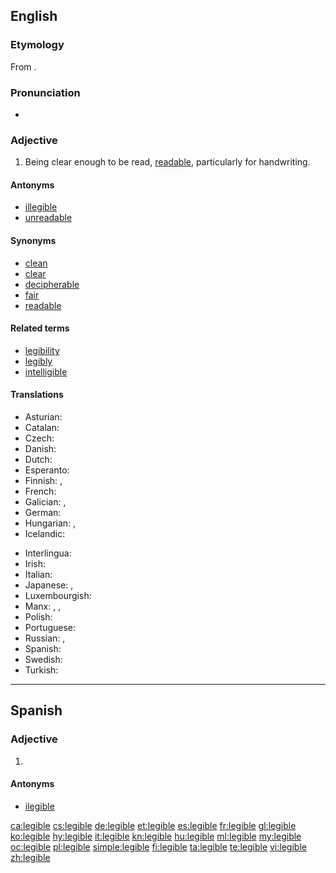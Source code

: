 ==English==

===Etymology===
From {{etyl|LL.|en}} {{term|legibilis||that can be read}}.

===Pronunciation===
* {{IPA|/ˈlɛd͡ʒəbl/|lang=en}}

===Adjective===
{{en-adj}}

# Being clear enough to be read, [[readable]], particularly for handwriting.

====Antonyms====
* [[illegible]]
* [[unreadable]]

====Synonyms====
* [[clean]]
* [[clear]]
* [[decipherable]]
* [[fair]]
* [[readable]]

====Related terms====
* [[legibility]]
* [[legibly]]
* [[intelligible]]

====Translations====
{{trans-top|being clear enough to be read, readable, particularly for handwriting}}
* Asturian: {{t|ast|lleíble}}
* Catalan: {{t|ca|llegible}}
* Czech: {{t|cs|čitelný|m}}
* Danish: {{t|da|læselig}}
* Dutch: {{t|nl|leesbaar}}
* Esperanto: {{t|eo|legebla}}
* Finnish: {{t|fi|luettava}}, {{t|fi|lukukelpoinen}}
* French: {{t+|fr|lisible}}
* Galician: {{t+|gl|lexible}}, {{t+|gl|lexíbel}}
* German: {{t+|de|leserlich}}
* Hungarian: {{t+|hu|olvasható}}, {{t|hu|elolvasható}}
* Icelandic: {{t+|is|læsilegur}}
{{trans-mid}}
* Interlingua: {{t|ia|legible}}
* Irish: {{t|ga|inléite}}
* Italian: {{t|it|leggibile}}
* Japanese: {{t|ja|読める|tr=yomeru}}, {{t|ja|読みやすい|tr=yomiyasui}}
* Luxembourgish: {{t|lb|lieserlech}}
* Manx: {{t|gv|so-lhaih}}, {{t|gv|lhaihagh}}, {{t|gv|lhaihoil}}
* Polish: {{t+|pl|czytelny|m}}
* Portuguese: {{t+|pt|legível}}
* Russian: {{t+|ru|разборчивый|tr=razbórčivyj|sc=Cyrl}}, {{t|ru|удобочита́емый|sc=Cyrl}}
* Spanish: {{t+|es|legible}}
* Swedish: {{t+|sv|läsbar}}
* Turkish: {{t+|tr|okunaklı}}
{{trans-bottom}}

----

==Spanish==

===Adjective===
{{es-adj}}

# {{l|en|legible}}

====Antonyms====
* [[ilegible]]

[[ca:legible]]
[[cs:legible]]
[[de:legible]]
[[et:legible]]
[[es:legible]]
[[fr:legible]]
[[gl:legible]]
[[ko:legible]]
[[hy:legible]]
[[it:legible]]
[[kn:legible]]
[[hu:legible]]
[[ml:legible]]
[[my:legible]]
[[oc:legible]]
[[pl:legible]]
[[simple:legible]]
[[fi:legible]]
[[ta:legible]]
[[te:legible]]
[[vi:legible]]
[[zh:legible]]